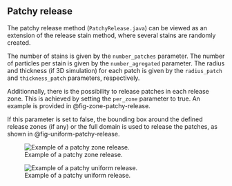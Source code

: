 ## Patchy release

The patchy release method (`PatchyRelease.java`) can be viewed as an extension of the release stain method, where several stains are randomly created.

The number of stains is given by the `number_patches` parameter. The number of particles per stain is given by the `number_agregated` parameter. The radius and thickness (if 3D simulation) for each patch is given by the `radius_patch` and `thickness_patch` parameters, respectively.

Additionnally, there is the possibility to release patches in each release zone. This is achieved by setting the `per_zone` parameter to true. An example is provided in @fig-zone-patchy-release.

If this parameter is set to false, the bounding box around the defined release zones (if any) or the full domain is used to release the patches, as shown
in @fig-uniform-patchy-release.

![Example of a patchy zone release.](release/_static/release_patchy_zones.svg){#fig-zone-patchy-release}

![Example of a patchy uniform release.](release/_static/release_patchy_uniform.svg){#fig-uniform-patchy-release}
